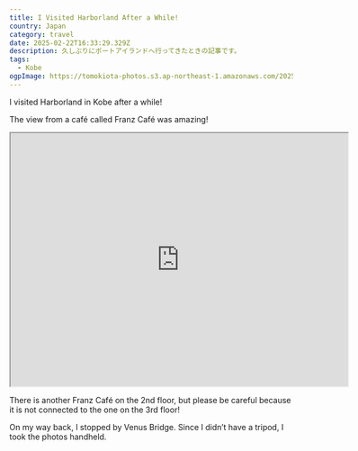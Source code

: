 ```yaml
---
title: I Visited Harborland After a While!
country: Japan
category: travel
date: 2025-02-22T16:33:29.329Z
description: 久しぶりにポートアイランドへ行ってきたときの記事です。
tags:
  - Kobe
ogpImage: https://tomokiota-photos.s3.ap-northeast-1.amazonaws.com/2025/harborland/img4.jpg
---
```


I visited Harborland in Kobe after a while!

<BlogImage src="https://tomokiota-photos.s3.ap-northeast-1.amazonaws.com/2025/harborland/img1.jpg" width={1000} />

The view from a café called Franz Café was amazing!

<iframe
  src="https://www.google.com/maps/embed?pb=!1m18!1m12!1m3!1d450.709801049305!2d135.18412929028273!3d34.68003865274845!2m3!1f0!2f0!3f0!3m2!1i1024!2i768!4f13.1!3m3!1m2!1s0x60008faa818142bd%3A0x256bd903896b44f5!2z44OV44Op44Oz44OE44Kr44OV44KnLSBGcmFudHpDYWZl!5e1!3m2!1sja!2sjp!4v1745395075471!5m2!1sja!2sjp"
  width="600"
  height="450"
  style={{ border: 0 }}
  allowFullScreen=""
  loading="lazy"
  referrerPolicy="no-referrer-when-downgrade"
></iframe>

There is another Franz Café on the 2nd floor, but please be careful because it is not connected to the one on the 3rd floor!

<BlogImage src="https://tomokiota-photos.s3.ap-northeast-1.amazonaws.com/2025/harborland/img2.jpg" width={1000} /> <BlogImage src="https://tomokiota-photos.s3.ap-northeast-1.amazonaws.com/2025/harborland/img3.jpg" width={1000} />

On my way back, I stopped by Venus Bridge.
Since I didn’t have a tripod, I took the photos handheld.

<BlogImage src="https://tomokiota-photos.s3.ap-northeast-1.amazonaws.com/2025/harborland/img4.jpg" width={1000} />
